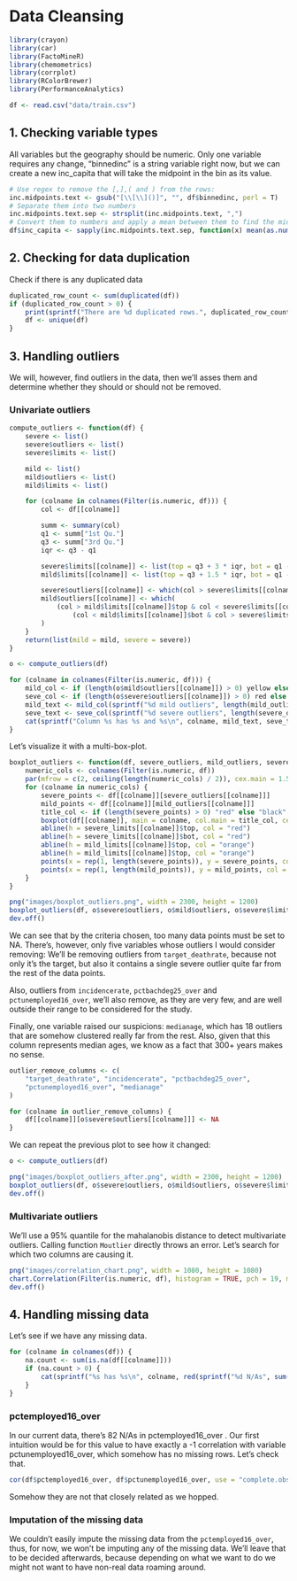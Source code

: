 # Data Cleansing
```r
library(crayon)
library(car)
library(FactoMineR)
library(chemometrics)
library(corrplot)
library(RColorBrewer)
library(PerformanceAnalytics)
```


```r
df <- read.csv("data/train.csv")
```

## 1. Checking variable types

All variables but the geography should be numeric. Only one variable requires
any change, "binnedinc" is a string variable right now, but we can create a
new inc_capita that will take the midpoint in the bin as its value.

```r
# Use regex to remove the [,],( and ) from the rows:
inc.midpoints.text <- gsub("[\\[\\]()]", "", df$binnedinc, perl = T)
# Separate them into two numbers
inc.midpoints.text.sep <- strsplit(inc.midpoints.text, ",")
# Convert them to numbers and apply a mean between them to find the midpoint
df$inc_capita <- sapply(inc.midpoints.text.sep, function(x) mean(as.numeric(x)))
```

## 2. Checking for data duplication

Check if there is any duplicated data
```r
duplicated_row_count <- sum(duplicated(df))
if (duplicated_row_count > 0) {
    print(sprintf("There are %d duplicated rows.", duplicated_row_count))
    df <- unique(df)
}
```

## 3. Handling outliers

We will, however, find outliers in the data, then we'll asses them and determine
whether they should or should not be removed.

### Univariate outliers

```r
compute_outliers <- function(df) {
    severe <- list()
    severe$outliers <- list()
    severe$limits <- list()

    mild <- list()
    mild$outliers <- list()
    mild$limits <- list()

    for (colname in colnames(Filter(is.numeric, df))) {
        col <- df[[colname]]

        summ <- summary(col)
        q1 <- summ["1st Qu."]
        q3 <- summ["3rd Qu."]
        iqr <- q3 - q1

        severe$limits[[colname]] <- list(top = q3 + 3 * iqr, bot = q1 - 3 * iqr)
        mild$limits[[colname]] <- list(top = q3 + 1.5 * iqr, bot = q1 - 1.5 * iqr)

        severe$outliers[[colname]] <- which(col > severe$limits[[colname]]$top | col < severe$limits[[colname]]$bot)
        mild$outliers[[colname]] <- which(
            (col > mild$limits[[colname]]$top & col < severe$limits[[colname]]$top) |
                (col < mild$limits[[colname]]$bot & col > severe$limits[[colname]]$bot)
        )
    }
    return(list(mild = mild, severe = severe))
}

o <- compute_outliers(df)

for (colname in colnames(Filter(is.numeric, df))) {
    mild_col <- if (length(o$mild$outliers[[colname]]) > 0) yellow else green
    seve_col <- if (length(o$severe$outliers[[colname]]) > 0) red else green
    mild_text <- mild_col(sprintf("%d mild outliers", length(mild_outliers[[colname]])))
    seve_text <- seve_col(sprintf("%d severe outliers", length(severe_outliers[[colname]])))
    cat(sprintf("Column %s has %s and %s\n", colname, mild_text, seve_text))
}
```

Let's visualize it with a multi-box-plot.

```r
boxplot_outliers <- function(df, severe_outliers, mild_outliers, severe_limits, mild_limits) {
    numeric_cols <- colnames(Filter(is.numeric, df))
    par(mfrow = c(2, ceiling(length(numeric_cols) / 2)), cex.main = 1.5, cex.axis = 1.5)
    for (colname in numeric_cols) {
        severe_points <- df[[colname]][severe_outliers[[colname]]]
        mild_points <- df[[colname]][mild_outliers[[colname]]]
        title_col <- if (length(severe_points) > 0) "red" else "black"
        boxplot(df[[colname]], main = colname, col.main = title_col, cex = 1.5)
        abline(h = severe_limits[[colname]]$top, col = "red")
        abline(h = severe_limits[[colname]]$bot, col = "red")
        abline(h = mild_limits[[colname]]$top, col = "orange")
        abline(h = mild_limits[[colname]]$top, col = "orange")
        points(x = rep(1, length(severe_points)), y = severe_points, col = "red", cex = 1.5, pch = 19)
        points(x = rep(1, length(mild_points)), y = mild_points, col = "orange", cex = 1.5, pch = 19)
    }
}

png("images/boxplot_outliers.png", width = 2300, height = 1200)
boxplot_outliers(df, o$severe$outliers, o$mild$outliers, o$severe$limits, o$mild$limits)
dev.off()
```

We can see that by the criteria chosen, too many data points must be set to NA.
There's, however, only five variables whose outliers I would consider removing:
We'll be removing outliers from `target_deathrate`, because not only it's the 
target, but also it contains a single severe outlier quite far from the rest of
the data points.

Also, outliers from `incidencerate`, `pctbachdeg25_over` and 
`pctunemployed16_over`, we'll also remove, as they are very few, and are well 
outside their range to be considered for the study.

Finally, one variable raised our suspicions: `medianage`, which has 18 outliers
that are somehow clustered really far from the rest. Also, given that this 
column represents median ages, we know as a fact that 300+ years makes no sense.

```r
outlier_remove_columns <- c(
    "target_deathrate", "incidencerate", "pctbachdeg25_over",
    "pctunemployed16_over", "medianage"
)

for (colname in outlier_remove_columns) {
    df[[colname]][o$severe$outliers[[colname]]] <- NA
}
```

We can repeat the previous plot to see how it changed:

```r
o <- compute_outliers(df)

png("images/boxplot_outliers_after.png", width = 2300, height = 1200)
boxplot_outliers(df, o$severe$outliers, o$mild$outliers, o$severe$limits, o$mild$limits)
dev.off()
```

### Multivariate outliers

We'll use a 95% quantile for the mahalanobis distance to detect multivariate
outliers. Calling function `Moutlier` directly throws an error. Let's search for
which two columns are causing it.

```r
png("images/correlation_chart.png", width = 1080, height = 1080)
chart.Correlation(Filter(is.numeric, df), histogram = TRUE, pch = 19, method = "pearson", use = "na.or.complete")
dev.off()
```

## 4. Handling missing data

Let's see if we have any missing data.

```r
for (colname in colnames(df)) {
    na.count <- sum(is.na(df[[colname]]))
    if (na.count > 0) {
        cat(sprintf("%s has %s\n", colname, red(sprintf("%d N/As", sum(is.na(df[colname]))))))
    }
}
```

### pctemployed16_over 

In our current data, there's 82 N/As in pctemployed16_over . Our first intuition
would be for this value to have exactly a -1 correlation with variable
pctunemployed16_over, which somehow has no missing rows. Let's check that.

```r
cor(df$pctemployed16_over, df$pctunemployed16_over, use = "complete.obs")
```

Somehow they are not that closely related as we hopped.

### Imputation of the missing data

We couldn't easily impute the missing data from the `pctemployed16_over`, thus,
for now, we won't be imputing any of the missing data. We'll leave that to be
decided afterwards, because depending on what we want to do we might not want to
have non-real data roaming around.
